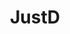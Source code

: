 ---
title: "JustD"
description: "Justd is a chill set of React components, built on top of React Aria Components, all about keeping the web accessible."
twitter: "getjustd"
site: "https://getjustd.com"
github: "https://github.com/getjustd"
image: "https://github.com/justdlabs.png"
category: ["UI Component"]
---